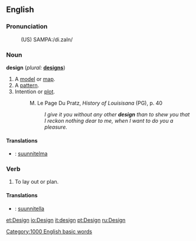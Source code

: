 ==English==

===Pronunciation===
:(US) SAMPA:/di.zaIn/

===Noun===
'''design'''  (''plural:'' '''[[designs]]''')
# A [[model]] or [[map]].
# A [[pattern]].
# Intention or [[plot]].
#:M. Le Page Du Pratz, <i>History of Louisisana</i> (PG), p. 40
#:: <i>I give it you without any other <b>design</b> than to shew you that I reckon nothing dear to me, when I want to do you a pleasure.</i>

====Translations====
*{{fi}}: [[suunnitelma]]

===Verb===
{{en-infl-reg-consonant|design||}}
# To lay out or plan.

====Translations====
*{{fi}}: [[suunnitella]]


[[Category:1000 English basic words]]

[[et:Design]]
[[io:Design]]
[[it:design]]
[[pt:Design]]
[[ru:Design]]